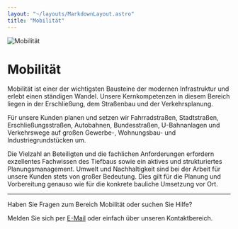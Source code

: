 ```yaml
---
layout: "~/layouts/MarkdownLayout.astro"
title: "Mobilität"
---
```



![Mobilität](./banner.jpg)

# Mobilität

Mobilität ist einer der wichtigsten Bausteine der modernen Infrastruktur und erlebt einen ständigen Wandel. Unsere Kernkompetenzen in diesem Bereich liegen in der Erschließung, dem Straßenbau und der Verkehrsplanung.

Für unsere Kunden planen und setzen wir Fahrradstraßen, Stadtstraßen, Erschließungs­straßen, Autobahnen, Bundesstraßen, U-Bahnanlagen und Verkehrswege auf großen Gewerbe-, Wohnungsbau- und Industriegrundstücken um.

Die Vielzahl an Beteiligten und die fachlichen Anforderungen erfordern exzellentes Fachwissen des Tiefbaus sowie ein aktives und strukturiertes Planungsmanagement. Umwelt und Nachhaltigkeit sind bei der Arbeit für unsere Kunden stets von großer Bedeutung. Dies gilt für die Planung und Vorbereitung genauso wie für die konkrete bauliche Umsetzung vor Ort.

<ProjectSlider path="mobilitaet" />

---

Haben Sie Fragen zum Bereich Mobilität oder suchen Sie Hilfe?

Melden Sie sich per [E-Mail](mailto:info@lehne-ing.de) oder einfach über unseren Kontaktbereich.
